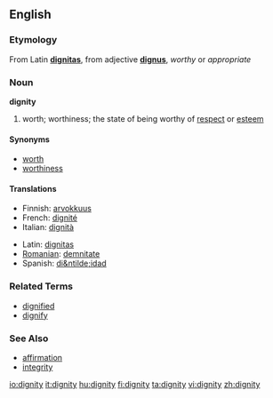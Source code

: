 {{see|Dignity}}
==English==
===Etymology===
From Latin '''[[dignitas]]''', from adjective '''[[dignus]]''', ''worthy'' or ''appropriate''

===Noun===
'''dignity'''

# worth; worthiness; the state of being worthy of [[respect]] or [[esteem]]

====Synonyms====
*[[worth]]
*[[worthiness]]

====Translations====
{{top}}
*Finnish: [[arvokkuus]]
*French: [[dignité]] {{f}}
*Italian: [[dignità]] {{f}}
{{mid}}
*Latin: [[dignitas]] {{f}}
*[[Romanian]]: [[demnitate]] {{f}}
*Spanish: [[di&ntilde;idad]] {{f}}
{{bottom}}

===Related Terms===
*[[dignified]]
*[[dignify]]

===See Also===
*[[affirmation]]
*[[integrity]]

[[io:dignity]]
[[it:dignity]]
[[hu:dignity]]
[[fi:dignity]]
[[ta:dignity]]
[[vi:dignity]]
[[zh:dignity]]